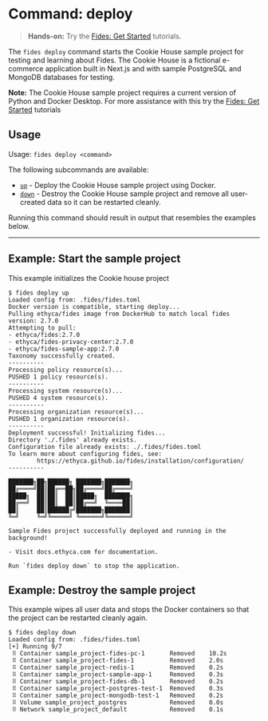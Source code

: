 
# Command: deploy

> **Hands-on:** Try the [Fides: Get Started](#LINK) tutorials.

The ```fides deploy``` command starts the Cookie House sample project for testing and learning about Fides. The Cookie House is a fictional e-commerce application built in Next.js and with sample PostgreSQL and MongoDB databases for testing.

<Callout emoji="">**Note:** The Cookie House sample project requires a current version of Python and Docker Desktop. For more assistance with this try the [Fides: Get Started](#LINK) tutorials</Callout>

## Usage
Usage: ```fides deploy <command>```

The following subcommands are available:

* <span class="nx-absolute -nx-mt-20" id="up"></span>[```up```](#up) - Deploy the Cookie House sample project using Docker.
* <span class="nx-absolute -nx-mt-20" id="down"></span>[```down```](#down) -  Destroy the Cookie House sample project and remove all user-created data so it can be restarted cleanly.

Running this command should result in output that resembles the examples below.

---

## Example: Start the sample project
This example initializes the Cookie house project

```console
$ fides deploy up
Loaded config from: .fides/fides.toml
Docker version is compatible, starting deploy...
Pulling ethyca/fides image from DockerHub to match local fides version: 2.7.0
Attempting to pull:
- ethyca/fides:2.7.0
- ethyca/fides-privacy-center:2.7.0
- ethyca/fides-sample-app:2.7.0
Taxonomy successfully created.
----------
Processing policy resource(s)...
PUSHED 1 policy resource(s).
----------
Processing system resource(s)...
PUSHED 4 system resource(s).
----------
Processing organization resource(s)...
PUSHED 1 organization resource(s).
----------
Deployment successful! Initializing fides...
Directory './.fides' already exists.
Configuration file already exists: ./.fides/fides.toml
To learn more about configuring fides, see:
        https://ethyca.github.io/fides/installation/configuration/
----------

███████╗██╗██████╗ ███████╗███████╗
██╔════╝██║██╔══██╗██╔════╝██╔════╝
█████╗  ██║██║  ██║█████╗  ███████╗
██╔══╝  ██║██║  ██║██╔══╝  ╚════██║
██║     ██║██████╔╝███████╗███████║
╚═╝     ╚═╝╚═════╝ ╚══════╝╚══════╝

Sample Fides project successfully deployed and running in the background!

- Visit docs.ethyca.com for documentation.

Run `fides deploy down` to stop the application.
```

## Example: Destroy the sample project
This example wipes all user data and stops the Docker containers so that the project can be restarted cleanly again.

```console
$ fides deploy down
Loaded config from: .fides/fides.toml
[+] Running 9/7
 ⠿ Container sample_project-fides-pc-1       Removed	10.2s
 ⠿ Container sample_project-fides-1          Removed	2.0s
 ⠿ Container sample_project-redis-1          Removed	0.2s
 ⠿ Container sample_project-sample-app-1     Removed	0.3s
 ⠿ Container sample_project-fides-db-1       Removed	0.2s
 ⠿ Container sample_project-postgres-test-1  Removed	0.3s
 ⠿ Container sample_project-mongodb-test-1   Removed	0.2s
 ⠿ Volume sample_project_postgres            Removed	0.0s
 ⠿ Network sample_project_default            Removed	0.1s
```